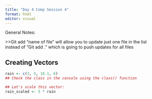 ```yaml
---
title: "Day 4 Comp Session 4"
format: html
editor: visual
---
```


General Notes:

\>\>Git add "name of file" will allow you to update just one file in the list instead of "Git add ." which is going to push updates for all files

## Creating Vectors

```r
rain <- c(3, 5, 10.1, 6)
## Check the class in the console using the class() function

## Let's scale this vector:
rain_scaled <- 5 * rain 
```
